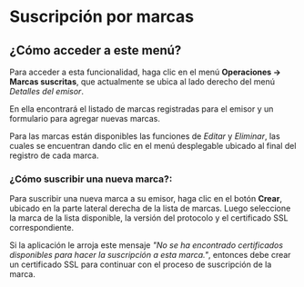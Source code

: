 # Suscripción por marcas

## ¿Cómo acceder a este menú?

Para acceder a esta funcionalidad, haga clic en el menú **Operaciones -> Marcas suscritas**, que actualmente se ubica al lado derecho del menú *Detalles del emisor*.

En ella encontrará el listado de marcas registradas para el emisor y un formulario para agregar nuevas marcas.

Para las marcas están disponibles las funciones de *Editar* y *Eliminar*, las cuales se encuentran dando clic en el menú desplegable ubicado al final del registro de cada marca.

### ¿Cómo suscribir una nueva marca?:

Para suscribir una nueva marca a su emisor, haga clic en el botón **Crear**, ubicado en la parte lateral derecha de la lista de marcas. Luego seleccione la marca de la lista disponible, la versión del protocolo y el certificado SSL correspondiente.

Si la aplicación le arroja este mensaje *"No se ha encontrado certificados disponibles para hacer la suscripción a esta marca."*, entonces debe crear un certificado SSL para continuar con el proceso de suscripción de la marca.

